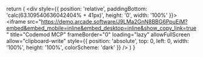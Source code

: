   return (
    <div style={{ position: 'relative', paddingBottom: 'calc(63.109540636042404% + 41px)', height: '0', width: '100%' }}>
      <iframe
        src="https://demo.arcade.software/J9LMa2GnN8BBG6PpuEiM?embed&embed_mobile=inline&embed_desktop=inline&show_copy_link=true"
        title="Codemod MCP"
        frameBorder="0"
        loading="lazy"
        allowFullScreen
        allow="clipboard-write"
        style={{ position: 'absolute', top: 0, left: 0, width: '100%', height: '100%', colorScheme: 'dark' }}
      />
    </div>
  )
}
